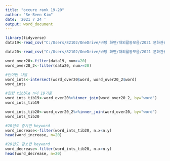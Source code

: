 ---
title: "occure rank 19-20"
author: "Se-Been Kim"
date: '2021 7 24 '
output: word_document
---

```{r}
library(tidyverse)
data19<-read_csv("C:/Users/82102/OneDrive/바탕 화면/대외활동모음/2021 문화관광 빅데이터 분석대회/occur_rank_19.csv", col_names=c("n","word","num"), skip=1)

data20<-read_csv("C:/Users/82102/OneDrive/바탕 화면/대외활동모음/2021 문화관광 빅데이터 분석대회/occur_rank_20.csv", col_names=c("n","word","num"), skip=1)
```

```{r}
word_over20<-filter(data19, num>=20)
word_over20_2<-filter(data20, num>=20)
```


```{r}
#단어만 나열
word_ints<-intersect(word_over20$word, word_over20_2$word)
word_ints

#합한 tibble n이 19기준
word_ints_tib19<-word_over20%>%inner_join(word_over20_2, by="word")
word_ints_tib19

word_ints_tib20<-word_over20_2%>%inner_join(word_over20, by="word")
word_ints_tib20

#20년도 증가한 keyword
word_increase<-filter(word_ints_tib20, n.x<n.y)
head(word_increase, n=20)

#20년도 감소한 keyword
word_decrease<-filter(word_ints_tib20, n.x>n.y)
head(word_decrease, n=20)
```